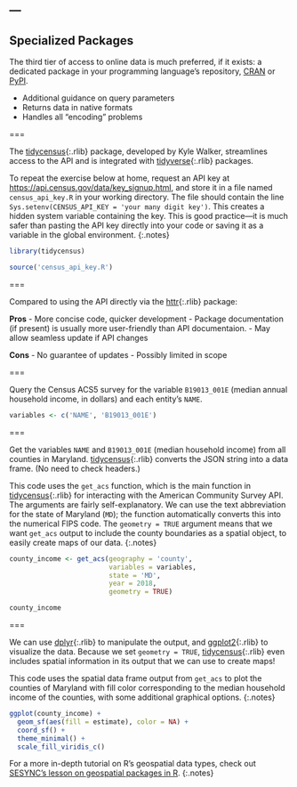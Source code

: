 ---
---

## Specialized Packages

The third tier of access to online data is much preferred, if it
exists: a dedicated package in your programming language's repository,
[CRAN](http://cran.r-project.org) or [PyPI](http://pypi.python.org).

- Additional guidance on query parameters
- Returns data in native formats
- Handles all "encoding" problems

===

The [tidycensus](){:.rlib} package, developed by Kyle Walker,
streamlines access to the API and is integrated with [tidyverse](){:.rlib} packages.

To repeat the exercise below at home, request an API key at
<https://api.census.gov/data/key_signup.html>, and store it in a file named `census_api_key.R`
in your working directory. The file should contain the line 
`Sys.setenv(CENSUS_API_KEY = 'your many digit key')`. This creates a hidden
system variable containing the key. This is good practice---it is much safer than
pasting the API key directly into your code or saving it as a variable in the global environment.
{:.notes}


```r
library(tidycensus)
```

```r
source('census_api_key.R')
```

===

Compared to using the API directly via the [httr](){:.rlib} package:

**Pros**
- More concise code, quicker development
- Package documentation (if present) is usually more user-friendly than API documentaion.
- May allow seamless update if API changes

**Cons**
- No guarantee of updates
- Possibly limited in scope

===

Query the Census ACS5 survey for the variable `B19013_001E` (median annual household income,
in dollars) and each entity's `NAME`.

```r
variables <- c('NAME', 'B19013_001E')
```

===

Get the variables `NAME` and `B19013_001E` (median household income) 
from all counties in Maryland. [tidycensus](){:.rlib}
converts the JSON string into a data frame. (No need to check headers.) 

This code uses the `get_acs` function, which is the main function in 
[tidycensus](){:.rlib} for interacting with the American Community Survey 
API. The arguments are fairly self-explanatory. We can use the text 
abbreviation for the state of Maryland (`MD`); the function automatically
converts this into the numerical FIPS code. The `geometry = TRUE` argument
means that we want `get_acs` output to include the county boundaries as a
spatial object, to easily create maps of our data.
{:.notes}

```r
county_income <- get_acs(geography = 'county',
                         variables = variables,
                         state = 'MD',
                         year = 2018,
                         geometry = TRUE)
```

```r
county_income
```

===

We can use [dplyr](){:.rlib} to manipulate the output, and [ggplot2](){:.rlib} to visualize the data.
Because we set `geometry = TRUE`, [tidycensus](){:.rlib} even includes spatial information in its
output that we can use to create maps!

This code uses the spatial data frame output from `get_acs` to plot the counties of Maryland with
fill color corresponding to the median household income of the counties, with some additional
graphical options.
{:.notes}

```r
ggplot(county_income) + 
  geom_sf(aes(fill = estimate), color = NA) + 
  coord_sf() + 
  theme_minimal() + 
  scale_fill_viridis_c()
```

For a more in-depth tutorial on R's geospatial data types, check out 
[SESYNC's lesson on geospatial packages in R]({{ site.gh-pages }}/geospatial-packages-in-R-lesson).
{:.notes}
